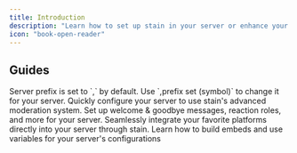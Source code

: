 ```yaml
---
title: Introduction
description: "Learn how to set up stain in your server or enhance your everyday use with commands & more."
icon: "book-open-reader"
---
```


## Guides

<Info>
  Server prefix is set to `,` by default. Use `,prefix set (symbol)` to change
  it for your server.
</Info>

<CardGroup cols={2}>
  <Card title="Security Setup" icon="hammer" href="/security">
    Quickly configure your server to use stain's advanced moderation system.
  </Card>
  <Card title="Server Configuration" icon="gear" href="/configuration">
    Set up welcome & goodbye messages, reaction roles, and more for your server.
  </Card>
  <Card title="Integrations" icon="share-nodes" href="/integrations">
    Seamlessly integrate your favorite platforms directly into your server
    through stain.
  </Card>
  <Card title="Embed Scripting" icon="code" href="/resources/scripting">
    Learn how to build embeds and use variables for your server's configurations
  </Card>
</CardGroup>
